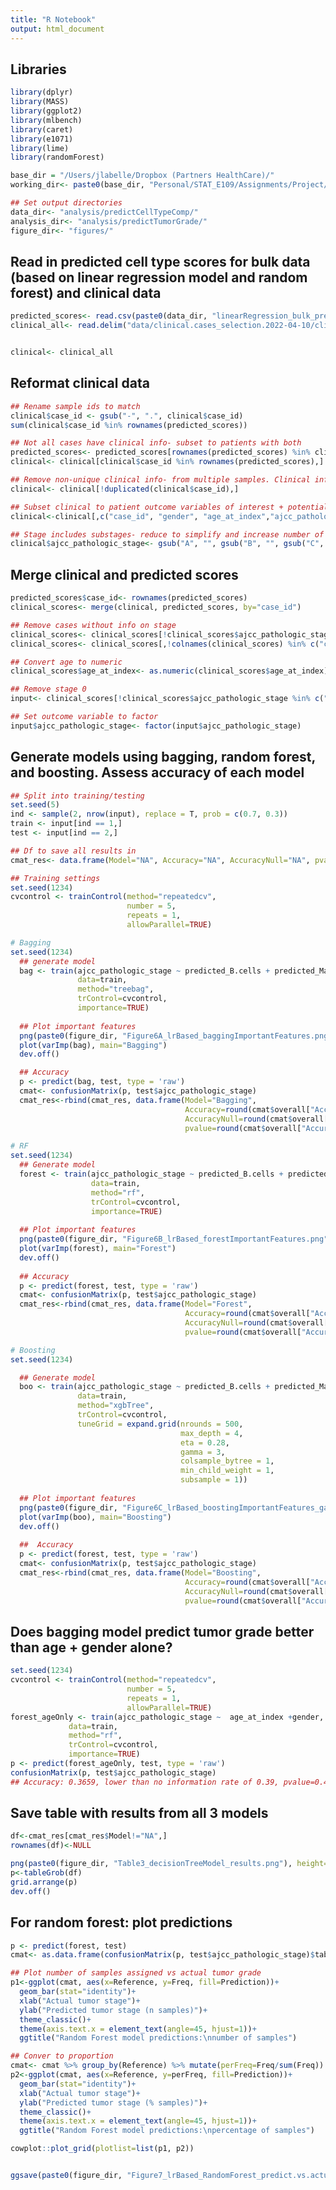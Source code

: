 ```yaml
---
title: "R Notebook"
output: html_document
---
```


## Libraries
```r
library(dplyr)
library(MASS)
library(ggplot2)
library(mlbench)
library(caret)
library(e1071)
library(lime)
library(randomForest)
```

```r
base_dir = "/Users/jlabelle/Dropbox (Partners HealthCare)/"
working_dir<- paste0(base_dir, "Personal/STAT_E109/Assignments/Project/")

## Set output directories
data_dir<- "analysis/predictCellTypeComp/"
analysis_dir<- "analysis/predictTumorGrade/"
figure_dir<- "figures/"
```

## Read in predicted cell type scores for bulk data (based on linear regression model and random forest) and clinical data
```r
predicted_scores<- read.csv(paste0(data_dir, "linearRegression_bulk_predicted_cellProp.csv"), row.names = "X")
clinical_all<- read.delim("data/clinical.cases_selection.2022-04-10/clinical.tsv")


clinical<- clinical_all
```

## Reformat clinical data
```r
## Rename sample ids to match
clinical$case_id <- gsub("-", ".", clinical$case_id)
sum(clinical$case_id %in% rownames(predicted_scores))

## Not all cases have clinical info- subset to patients with both
predicted_scores<- predicted_scores[rownames(predicted_scores) %in% clinical$case_id,]
clinical<- clinical[clinical$case_id %in% rownames(predicted_scores),]

## Remove non-unique clinical info- from multiple samples. Clinical info is the same.
clinical<- clinical[!duplicated(clinical$case_id),]

## Subset clinical to patient outcome variables of interest + potential variables to control for
clinical<-clinical[,c("case_id", "gender", "age_at_index","ajcc_pathologic_stage")]

## Stage includes substages- reduce to simplify and increase number of cases per stage
clinical$ajcc_pathologic_stage<- gsub("A", "", gsub("B", "", gsub("C", "", clinical$ajcc_pathologic_stage)))
```

## Merge clinical and predicted scores
```r
predicted_scores$case_id<- rownames(predicted_scores)
clinical_scores<- merge(clinical, predicted_scores, by="case_id")

## Remove cases without info on stage
clinical_scores<- clinical_scores[!clinical_scores$ajcc_pathologic_stage %in% c("'--", "Not Reported"),]
clinical_scores<- clinical_scores[,!colnames(clinical_scores) %in% c("case_id")]

## Convert age to numeric
clinical_scores$age_at_index<- as.numeric(clinical_scores$age_at_index)

## Remove stage 0
input<- clinical_scores[!clinical_scores$ajcc_pathologic_stage %in% c("Stage 0"), ]

## Set outcome variable to factor
input$ajcc_pathologic_stage<- factor(input$ajcc_pathologic_stage)
```


## Generate models using bagging, random forest, and boosting. Assess accuracy of each model
```r
## Split into training/testing
set.seed(5)
ind <- sample(2, nrow(input), replace = T, prob = c(0.7, 0.3))
train <- input[ind == 1,]
test <- input[ind == 2,]

## Df to save all results in
cmat_res<- data.frame(Model="NA", Accuracy="NA", AccuracyNull="NA", pvalue="NA")

## Training settings
set.seed(1234) 
cvcontrol <- trainControl(method="repeatedcv", 
                          number = 5,
                          repeats = 1,
                          allowParallel=TRUE)

# Bagging
set.seed(1234) 
  ## generate model
  bag <- train(ajcc_pathologic_stage ~ predicted_B.cells + predicted_Macrophages + predicted_Endothelialcells + predicted_CAFs + predicted_melanoma+ age_at_index +gender, 
               data=train,
               method="treebag",
               trControl=cvcontrol,
               importance=TRUE)
  
  ## Plot important features
  png(paste0(figure_dir, "Figure6A_lrBased_baggingImportantFeatures.png"), width=500, height=300)
  plot(varImp(bag), main="Bagging")
  dev.off()

  ## Accuracy
  p <- predict(bag, test, type = 'raw')
  cmat<- confusionMatrix(p, test$ajcc_pathologic_stage)
  cmat_res<-rbind(cmat_res, data.frame(Model="Bagging", 
                                       Accuracy=round(cmat$overall["Accuracy"],3),
                                       AccuracyNull=round(cmat$overall["AccuracyNull"],3),
                                       pvalue=round(cmat$overall["AccuracyPValue"], 6)))

# RF
set.seed(1234)
  ## Generate model
  forest <- train(ajcc_pathologic_stage ~ predicted_B.cells + predicted_Macrophages + predicted_Endothelialcells + predicted_CAFs + predicted_melanoma+ age_at_index +gender , 
                  data=train,
                  method="rf",
                  trControl=cvcontrol,
                  importance=TRUE)
  
  ## Plot important features
  png(paste0(figure_dir, "Figure6B_lrBased_forestImportantFeatures.png"), width=500, height=300)
  plot(varImp(forest), main="Forest")
  dev.off()
  
  ## Accuracy
  p <- predict(forest, test, type = 'raw')
  cmat<- confusionMatrix(p, test$ajcc_pathologic_stage)
  cmat_res<-rbind(cmat_res, data.frame(Model="Forest", 
                                       Accuracy=round(cmat$overall["Accuracy"],3),
                                       AccuracyNull=round(cmat$overall["AccuracyNull"],3),
                                       pvalue=round(cmat$overall["AccuracyPValue"], 6)))

# Boosting
set.seed(1234)

  ## Generate model
  boo <- train(ajcc_pathologic_stage ~ predicted_B.cells + predicted_Macrophages + predicted_Endothelialcells + predicted_CAFs + predicted_melanoma+ age_at_index +gender, 
               data=train,
               method="xgbTree",   
               trControl=cvcontrol,
               tuneGrid = expand.grid(nrounds = 500,
                                      max_depth = 4,
                                      eta = 0.28,
                                      gamma = 3,
                                      colsample_bytree = 1,
                                      min_child_weight = 1,
                                      subsample = 1))
  
  ## Plot important features
  png(paste0(figure_dir, "Figure6C_lrBased_boostingImportantFeatures_gamma3.png"), width=500, height=300)
  plot(varImp(boo), main="Boosting")
  dev.off()
  
  ##  Accuracy
  p <- predict(forest, test, type = 'raw')
  cmat<- confusionMatrix(p, test$ajcc_pathologic_stage)
  cmat_res<-rbind(cmat_res, data.frame(Model="Boosting", 
                                       Accuracy=round(cmat$overall["Accuracy"],3),
                                       AccuracyNull=round(cmat$overall["AccuracyNull"],3),
                                       pvalue=round(cmat$overall["AccuracyPValue"], 6)))

```

## Does bagging model predict tumor grade better than age + gender alone?
```r
set.seed(1234) 
cvcontrol <- trainControl(method="repeatedcv", 
                          number = 5,
                          repeats = 1,
                          allowParallel=TRUE)
forest_ageOnly <- train(ajcc_pathologic_stage ~  age_at_index +gender, 
             data=train,
             method="rf",
             trControl=cvcontrol,
             importance=TRUE)
p <- predict(forest_ageOnly, test, type = 'raw')
confusionMatrix(p, test$ajcc_pathologic_stage)
## Accuracy: 0.3659, lower than no information rate of 0.39, pvalue=0.432
```

## Save table with results from all 3 models
```r
df<-cmat_res[cmat_res$Model!="NA",]
rownames(df)<-NULL

png(paste0(figure_dir, "Table3_decisionTreeModel_results.png"), height=100, width=500)
p<-tableGrob(df)
grid.arrange(p)
dev.off()
```

## For random forest: plot predictions
```r
p <- predict(forest, test)
cmat<- as.data.frame(confusionMatrix(p, test$ajcc_pathologic_stage)$table)

## Plot number of samples assigned vs actual tumor grade
p1<-ggplot(cmat, aes(x=Reference, y=Freq, fill=Prediction))+
  geom_bar(stat="identity")+
  xlab("Actual tumor stage")+
  ylab("Predicted tumor stage (n samples)")+
  theme_classic()+
  theme(axis.text.x = element_text(angle=45, hjust=1))+
  ggtitle("Random Forest model predictions:\nnumber of samples")

## Conver to proportion
cmat<- cmat %>% group_by(Reference) %>% mutate(perFreq=Freq/sum(Freq)) %>% as.data.frame()
p2<-ggplot(cmat, aes(x=Reference, y=perFreq, fill=Prediction))+
  geom_bar(stat="identity")+
  xlab("Actual tumor stage")+
  ylab("Predicted tumor stage (% samples)")+
  theme_classic()+
  theme(axis.text.x = element_text(angle=45, hjust=1))+
  ggtitle("Random Forest model predictions:\npercentage of samples")

cowplot::plot_grid(plotlist=list(p1, p2))


ggsave(paste0(figure_dir, "Figure7_lrBased_RandomForest_predict.vs.actual_testing.png") ,width=7, height=3)
```